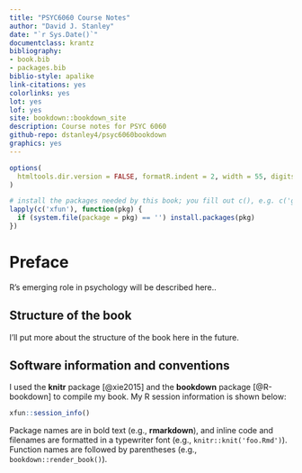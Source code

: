 ```yaml
--- 
title: "PSYC6060 Course Notes"
author: "David J. Stanley"
date: "`r Sys.Date()`"
documentclass: krantz
bibliography:
- book.bib
- packages.bib
biblio-style: apalike
link-citations: yes
colorlinks: yes
lot: yes
lof: yes
site: bookdown::bookdown_site
description: Course notes for PSYC 6060
github-repo: dstanley4/psyc6060bookdown
graphics: yes
---
```


```r
options(
  htmltools.dir.version = FALSE, formatR.indent = 2, width = 55, digits = 4
)

# install the packages needed by this book; you fill out c(), e.g. c('ggplot2', 'dplyr')
lapply(c('xfun'), function(pkg) {
  if (system.file(package = pkg) == '') install.packages(pkg)
})
```

# Preface {-}

R's emerging role in psychology will be described here..

## Structure of the book {-}

I'll put more about the structure of the book here in the future.

## Software information and conventions {-}

I used the **knitr**\index{knitr} package [@xie2015] and the **bookdown**\index{bookdown} package [@R-bookdown] to compile my book. My R session information is shown below:

```r
xfun::session_info()
```

Package names are in bold text (e.g., **rmarkdown**), and inline code and filenames are formatted in a typewriter font (e.g., `knitr::knit('foo.Rmd')`). Function names are followed by parentheses (e.g., `bookdown::render_book()`).
